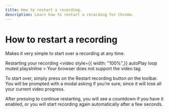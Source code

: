 ```yaml
---
title: How to restart a recording.
description: Learn how to restart a recording for Chrome.
---
```


# How to restart a recording

Makes it very simple to start over a recording at any time.

Restarting your recording
<video  style={{ width: "100%",}} autoPlay loop muted playsInline >
  <source src="/video/restart-video.mp4" type="video/mp4" />
  Your browser does not support the video tag.
</video>

To start over, simply press on the Restart recording button on the toolbar. You will be prompted with a modal asking if you’re sure, since it will lose all your current video progress.

After pressing to continue restarting, you will see a countdown if you have it enabled, or you will start recording again automatically after a few seconds.